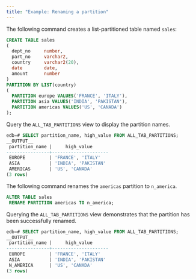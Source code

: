 ```yaml
---
title: "Example: Renaming a partition"
---
```


<div id="example_renaming_a_partition" class="registered_link"></div>

The following command creates a list-partitioned table named `sales`:

```sql
CREATE TABLE sales
(
  dept_no     number,
  part_no     varchar2,
  country     varchar2(20),
  date        date,
  amount      number
)
PARTITION BY LIST(country)
(
  PARTITION europe VALUES('FRANCE', 'ITALY'),
  PARTITION asia VALUES('INDIA', 'PAKISTAN'),
  PARTITION americas VALUES('US', 'CANADA')
);
```

Query the `ALL_TAB_PARTITIONS` view to display the partition names.

```sql
edb=# SELECT partition_name, high_value FROM ALL_TAB_PARTITIONS;
__OUTPUT__
 partition_name |     high_value
----------------+---------------------
 EUROPE         | 'FRANCE', 'ITALY'
 ASIA           | 'INDIA', 'PAKISTAN'
 AMERICAS       | 'US', 'CANADA'
(3 rows)
```

The following command renames the `americas` partition to `n_america`.

```sql
ALTER TABLE sales
 RENAME PARTITION americas TO n_america;
```

Querying the `ALL_TAB_PARTITIONS` view demonstrates that the partition has been successfully renamed.

```sql
edb=# SELECT partition_name, high_value FROM ALL_TAB_PARTITIONS;
__OUTPUT__
 partition_name |     high_value
----------------+---------------------
 EUROPE         | 'FRANCE', 'ITALY'
 ASIA           | 'INDIA', 'PAKISTAN'
 N_AMERICA      | 'US', 'CANADA'
(3 rows)
```
